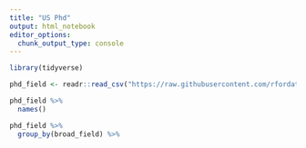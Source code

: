 ```yaml
---
title: "US Phd"
output: html_notebook
editor_options: 
  chunk_output_type: console
---
```


```r
library(tidyverse)
```

```r
phd_field <- readr::read_csv("https://raw.githubusercontent.com/rfordatascience/tidytuesday/master/data/2019/2019-02-19/phd_by_field.csv")

phd_field %>% 
  names()
```


```r
phd_field %>% 
  group_by(broad_field) %>% 
```

